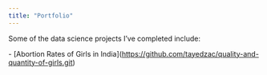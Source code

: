 ```yaml
---
title: "Portfolio"
---
```


Some of the data science projects I've completed include:

\- \[Abortion Rates of Girls in India\](<https://github.com/tayedzac/quality-and-quantity-of-girls.git>)
